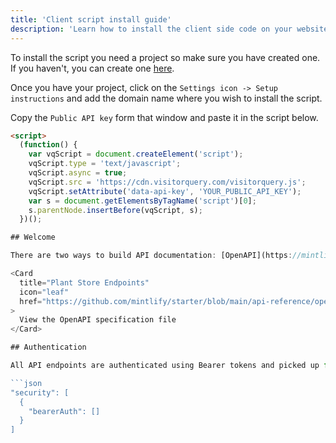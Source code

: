 ```yaml
---
title: 'Client script install guide'
description: 'Learn how to install the client side code on your website'
---
```


To install the script you need a project so make sure you have created one. 
If you haven't, you can create one [here](https://visitorquery.com/dashboard/projects).

Once you have your project, click on the `Settings icon -> Setup instructions` and add the domain name where you wish to install the script.

Copy the `Public API key` form that window and paste it in the script below.

```html
<script>
  (function() {
    var vqScript = document.createElement('script');
    vqScript.type = 'text/javascript';
    vqScript.async = true;
    vqScript.src = 'https://cdn.visitorquery.com/visitorquery.js';
    vqScript.setAttribute('data-api-key', 'YOUR_PUBLIC_API_KEY');
    var s = document.getElementsByTagName('script')[0];
    s.parentNode.insertBefore(vqScript, s);
  })();

## Welcome

There are two ways to build API documentation: [OpenAPI](https://mintlify.com/docs/api-playground/openapi/setup) and [MDX components](https://mintlify.com/docs/api-playground/mdx/configuration). For the starter kit, we are using the following OpenAPI specification.

<Card
  title="Plant Store Endpoints"
  icon="leaf"
  href="https://github.com/mintlify/starter/blob/main/api-reference/openapi.json"
>
  View the OpenAPI specification file
</Card>

## Authentication

All API endpoints are authenticated using Bearer tokens and picked up from the specification file.

```json
"security": [
  {
    "bearerAuth": []
  }
]
```
